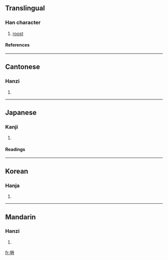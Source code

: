 {{see|埘}}

==Translingual==
===Han character===
{{Han char|rn=32|rad=土|as=10|sn=13|four=4414<sub>1</sub>|canj=土日土戈 (GAGI)}}
# [[roost]]
====References====
{{Han ref|kx=0235.110|dkj=05329|dj=0473.040|hdz=10471.120|uh=5852|ud=22610|bh=B6F6|bd=46838}}
----
==Cantonese==
===Hanzi===
{{yue-hanzi|jyut=|y=si4}}
# {{defn|Cantonese}}
----
==Japanese==
===Kanji===
{{ja-kanji|grade=|rs=土10}}
# {{defn|Japanese}} 
====Readings====
{{ja-readings|on=[[し]] (shi), [[じ]] (ji)|kun=[[ねぐら]] (negura)}}
----
==Korean==
===Hanja===
{{ko-hanja|hangeul=시|rv=si|mr=si}}
# {{defn|Korean}}
----
==Mandarin==
===Hanzi===
{{cmn-hanzi|sim=埘|pin=[[shí]] ([[shi2]])|wg=shih<sup>2</sup>}}
# {{defn|Mandarin}}

[[fr:塒]]